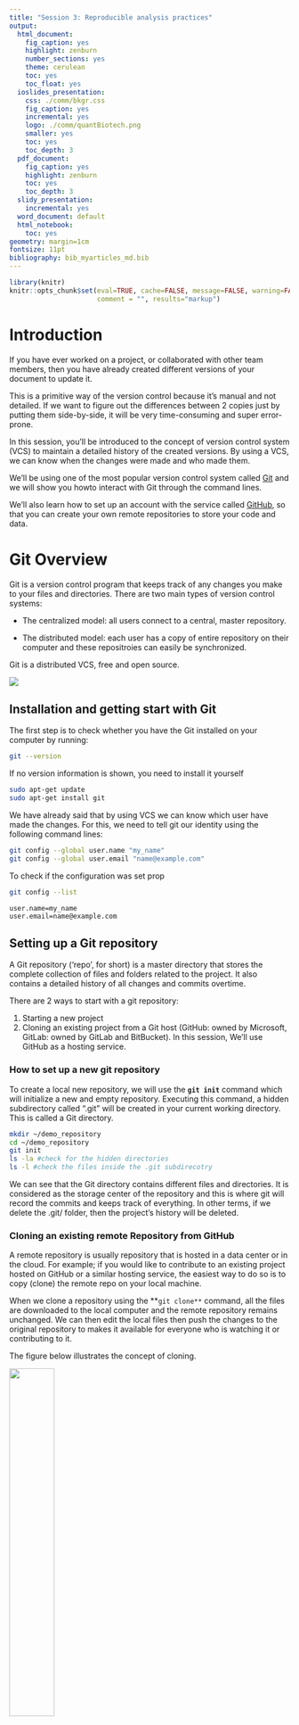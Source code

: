 ```yaml
---
title: "Session 3: Reproducible analysis practices"
output:
  html_document:
    fig_caption: yes
    highlight: zenburn
    number_sections: yes
    theme: cerulean
    toc: yes
    toc_float: yes
  ioslides_presentation:
    css: ./comm/bkgr.css
    fig_caption: yes
    incremental: yes
    logo: ./comm/quantBiotech.png
    smaller: yes
    toc: yes
    toc_depth: 3
  pdf_document:
    fig_caption: yes
    highlight: zenburn
    toc: yes
    toc_depth: 3
  slidy_presentation:
    incremental: yes
  word_document: default
  html_notebook: 
    toc: yes
geometry: margin=1cm
fontsize: 11pt
bibliography: bib_myarticles_md.bib
---
```


```r
library(knitr)
knitr::opts_chunk$set(eval=TRUE, cache=FALSE, message=FALSE, warning=FALSE, 
                      comment = "", results="markup")
```

# Introduction

If you have ever worked on a project, or collaborated with other team members, then you have already created different versions of your document to update it.  

This is a primitive way of the version control because it's manual and not detailed. If we want to figure out the differences between 2 copies just by putting them side-by-side, it will be very time-consuming and super error-prone. 

In this session, you'll be introduced to the concept of version control system (VCS) to maintain a detailed history of the created versions. By using a VCS, we can know when the changes were made and who made them.

We'll be using one of the most popular version control system called [Git](https://git-scm.com/) and we will show you howto interact with Git through the command lines.

We'll also learn how to set up an account with the service called [GitHub](https://github.com/), so that you can create your own remote repositories to store your code and data.



# Git Overview

Git is a version control program that keeps track of any changes you make to your files and directories.
There are two main types of version control systems:

  + The centralized model:  all users connect to a central, master repository.

  + The distributed model: each user has a copy of entire repository on their computer and these repositroies can easily be synchronized.

Git is a distributed VCS, free and open source.


![](./pics/vcs.png)



## Installation and getting start with Git

The first step is to check whether you have the Git installed on your computer by running:

```bash
git --version
```

If no version information is shown, you need to install it yourself

```bash
sudo apt-get update
sudo apt-get install git

```

We have already said that by using VCS we can know which user have made the changes. For this, we need to tell git our identity using the following command lines:

```bash
git config --global user.name "my_name"
git config --global user.email "name@example.com"

```  

To check if the configuration was set prop
```bash
git config --list
```
```
user.name=my_name
user.email=name@example.com
```


## Setting up a Git repository
A Git repository ('repo', for short) is a master directory that stores the complete collection of files and folders related to the project. It also contains a detailed history of all changes and commits overtime.

There are 2 ways to start with a git repository:

1. Starting a new project
2. Cloning an existing project from a Git host (GitHub: owned by Microsoft, GitLab: owned by GitLab and BitBucket). In this session, We’ll use GitHub as a hosting service.

### How to set up a new git repository
To create a local new repository, we will use the **`git init`** command which will initialize a new and empty repository. 
Executing this command, a hidden subdirectory called ".git" will be created in your current working directory. This is called a Git directory.

```bash
mkdir ~/demo_repository
cd ~/demo_repository
git init
ls -la #check for the hidden directories
ls -l #check the files inside the .git subdirecotry
```

We can see that the Git directory contains different files and directories. It is considered as the storage center of the repository and this is where git will record the commits and keeps track of everything. In other terms, if we delete the .git/ folder, then the project’s history will be deleted.  


### Cloning an existing remote Repository from GitHub
A remote repository is usually repository that is hosted in a data center or in the cloud.
For example; if you would like to contribute to an existing project hosted on GitHub or a similar hosting service, the easiest way to do so is to copy (clone) the remote repo on your local machine.

When we clone a repository using the **`git clone**` command, all the files are downloaded to the local computer and the remote repository remains unchanged. We can then edit the local files then push the changes to the original repository to makes it available for everyone who is watching it or contributing to it.

The figure below illustrates the concept of cloning.

![](./pics/clone_repo.png){ height=40% width=40% }  

****
Per default, the git clone will create a local directory with the same name as the orginal git repository. If you want a different folder name, simply specify it as the last parameter

```console
git clone https://github.com/eead-csic-compbio/bioinformatics.git
git clone https://github.com/eead-csic-compbio/bioinformatics.git new-folder-name
```

## Adding and commiting the changes
At this point, we have two Git repositories
* the empty one that we created with the git init "demo_repository"
* the one we cloned with the git clone command

herein, we will be using the empty repository. 

**Exercice**  

  1. Check the status of /demo_repository by typing  **git status**.
  2. Use touch to create a new empty file called index.html
  3. Run the **git status** once again.
  4. Try to compare between the Status messages.
  5. Add the index.html to the working directory using the **git add** command.
  
```bash
  git add index.html
  git add --all #To add edited files at the same time
```
  6. Check again the status.
  7. Commit the changes replacing the <commit message> by "adding an empty index file".
  
```bash
  git commit -m <commit message>
```  
 8. Edit the index.html file pasting these lines then type **git diff**. What does git diff do?
 
```html
<html>
<Header> </header>
<style>
table, th, td {
  border: 1px solid black; border-collapse: collapse;}
</style>
<body>
<h2> Learning basic Git commands</h2>
  <table>
  <tr>
      <th>Tasks</th> <th>Git commands </th> 
  </tr>
  <tr>
    <td>Create a new local repository</td> <td> git init</td>
  </tr>
  <tr>
    <td>Check the status of the working direcotry</td> <td>git status</td>
  </tr>
  <tr>
    <td>Add files</td> <td>git add filename </td>
  </tr>
  <tr>
    <td>Commit the changes</td> <td>git commit -m "message" </td>
 </tr>  
   <tr><td>Show the commit</td> <td>git log</td> </tr> 
</table> 
</body> 
</html>
```
  9. Run again the git status,add and commit commands
  10. Execute **git log**. What does this command do? Try also **git log --oneline** 

## Undoing the changes with git

We saw that git log displays all the commits done, assigning a unique indentifier (HEAD) to each one.
To undo the changes, we need to use these identifiers

**Exercice**

 1. Use **git chekout HEAD** to recover the empty version of index.html 



### Interacting with Github